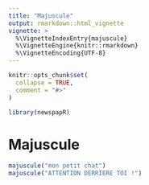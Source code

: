 ```yaml
---
title: "Majuscule"
output: rmarkdown::html_vignette
vignette: >
  %\VignetteIndexEntry{majuscule}
  %\VignetteEngine{knitr::rmarkdown}
  %\VignetteEncoding{UTF-8}
---
```


```r
knitr::opts_chunk$set(
  collapse = TRUE,
  comment = "#>"
)
```

```r
library(newspapR)
```

<!-- WARNING - This vignette is generated by {fusen} from /dev/flat_majuscule.Rmd: do not edit by hand -->

# Majuscule

```r
majuscule("mon petit chat")
majuscule("ATTENTION DERRIERE TOI !")
```

